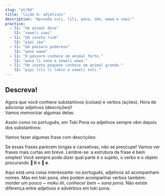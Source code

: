 ```yaml
---
slug: "pt/04"
title: "lição 4: adjetivos"
description: "Aprenda suli, lili, pona, ike, wawa e suwi!"
practice:
  - l1: "Um animal doce"
    l2: "soweli suwi"
  - l1: "Um inseto ruim"
    l2: "pipi ike"
  - l1: "Um pássaro poderoso"
    l2: "waso wawa"
  - l1: "O pássaro conhece um animal forte."
    l2: "waso li sona e soweli wawa."
  - l1: "Um inseto pequeno conhece um animal grande."
    l2: "pipi lili li lukin e soweli suli."
---
```



## Descreva!

Agora que você conhece substantivos (coisas) e verbos (ações). Hora de adicionar adjetivos (descrições)!  
Vamos memorizar algumas delas:

<List>
  <Word sl="suli" m="grande, importante" />
  <Word sl="lili" m="pequeno, jovem" />
  <Word sl="pona" m="bom, agradável" />
  <Word sl="ike" m="ruim, desagradável" />
  <Word sl="wawa" m="poderoso, incrível" />
  <Word sl="sona" m="conhecedor, sábio" />
  <Word sl="suwi" m="fofo, doce" />
</List>

Assim como no português, em Toki Pona os adjetivos sempre vêm depois dos substantivos:

<List>
  <Word sl="soweli suli" m="Um animal grande" />
  <Word sl="pipi lili" m="Um inseto pequeno" />
  <Word sl="waso suwi" m="Um pássaro adorável" />
</List>

Vamos fazer algumas frase com descrições:

<List>
  <Sentence
    sl="waso li lukin e soweli suwi."
    m="O pássaro vê um animal fofo."
  />
  <Sentence
    sl="soweli wawa li moku e kasi suli."
    m="O animal forte come plantas grandes."
  />
  <Sentence
    sl="pipi ike li moku lili e soweli."
    m="Insetos malvados mordem um pouco o animal."
  />
  <Sentence
    sl="waso sona li sona pona e pipi."
    m="O pássaro sábio conhece bem os insetos."
  />
</List>

Se essas frases parecem longas e cansativas, não se preocupe! Vamos ver frases mais curtas em breve. Lembre-se: a estrutura da frase é bem simples! Você sempre pode dizer qual parte é o sujeito, o verbo e o objeto procurando **󱤧 li** e **󱤉 e**.

Aqui está uma coisa interessante: no português, adjetivos só acompanham nomes. Mas em toki pona, eles podem acompanhar verbos também: _morder um pouco_ ~ _moku lili_, _conhecer bem_ ~ _sona pona_. Não existe diferença entre adjetivos e advérbios em toki pona.

<Practice exercises={frontmatter.practice} client:load />
